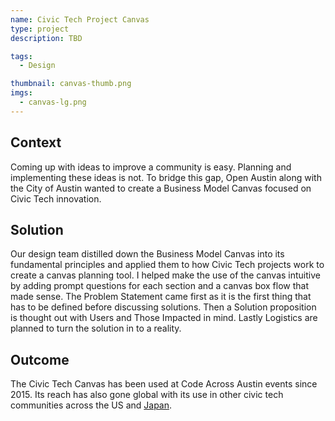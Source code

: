 ```yaml
---
name: Civic Tech Project Canvas
type: project
description: TBD

tags:
  - Design

thumbnail: canvas-thumb.png
imgs:
  - canvas-lg.png
---
```


## Context

Coming up with ideas to improve a community is easy. Planning and implementing these ideas is not. To bridge this gap, Open Austin along with the City of Austin wanted to create a Business Model Canvas focused on Civic Tech innovation.

## Solution

Our design team distilled down the Business Model Canvas into its fundamental principles and applied them to how Civic Tech projects work to create a canvas planning tool.
I helped make the use of the canvas intuitive by adding prompt questions for each section and a canvas box flow that made sense. The Problem Statement came first as it is the first thing that has to be defined before discussing solutions. Then a Solution proposition is thought out with Users and Those Impacted in mind. Lastly Logistics are planned to turn the solution in to a reality.

## Outcome

The Civic Tech Canvas has been used at Code Across Austin events since 2015. Its reach has also gone global with its use in other civic tech communities across the US and [Japan](https://docs.google.com/presentation/d/1-ZnkscsA4DyDAVfVkUDbcNmqlQ1t71WmAcWuIZtdnIY/edit?usp=sharing).
